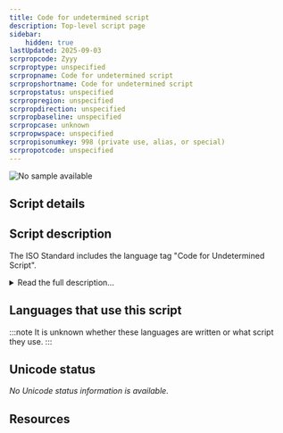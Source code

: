 ```yaml
---
title: Code for undetermined script
description: Top-level script page
sidebar:
    hidden: true
lastUpdated: 2025-09-03
scrpropcode: Zyyy
scrproptype: unspecified
scrpropname: Code for undetermined script
scrpropshortname: Code for undetermined script
scrpropstatus: unspecified
scrpropregion: unspecified
scrpropdirection: unspecified
scrpropbaseline: unspecified
scrpropcase: unknown
scrpropwspace: unspecified
scrpropisonumkey: 998 (private use, alias, or special)
scrpropotcode: unspecified
---
```



![No sample available](../images/nosample.png)



## Script details

<ScriptDetails />

## Script description

The ISO Standard includes the language tag "Code for Undetermined Script".

<details>
<summary>Read the full description...</summary>This classification includes characters which are not part of a formal natural language writing system or are unified or "common" across many writing systems. For example, music notation symbols, currency signs, and many punctuation marks can be used in more than one script. 

A separate classification - "Code for Inherited Script" (Zinh) - also includes characters which are unified across more than one writing system. The difference between 'Undetermined' and 'Inherited'  is that inherited characters take their script identification from the script of the preceding character, for example in the case of the zero width joiner/non-joiner characters, whereas undetermined/common characters do not need to identify with any script other than undetermined/common.
</details>

## Languages that use this script

:::note
It is unknown whether these languages are written or what script they use.
:::

<WsList script='Zyyy' wsMax='5' />

## Unicode status

_No Unicode status information is available._

## Resources

<ScriptResources detailSummary='seemore' />

